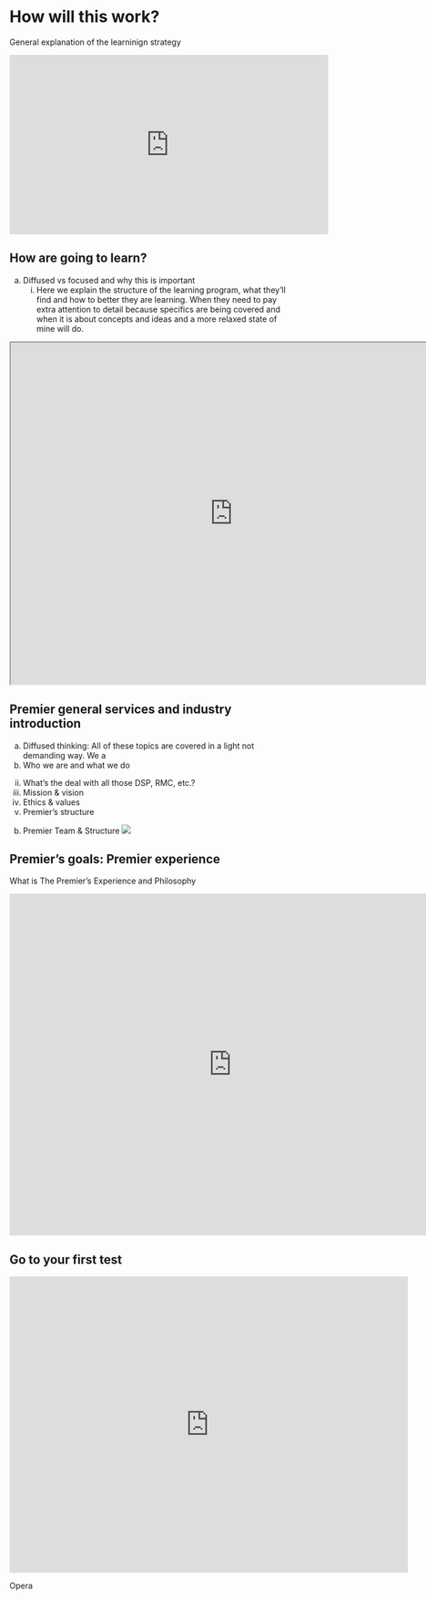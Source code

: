 # How will this work?
General explanation of the learninign strategy

<iframe width="560" height="315" src="https://www.youtube.com/embed/L_jWHffIx5E?rel=0" frameborder="0" allow="autoplay; encrypted-media" allowfullscreen></iframe>

##	How are going to learn?
a.	Diffused vs focused and why this is important
    i.	Here we explain the structure of the learning program, what they’ll find and how to better they are learning.     When they need to pay extra attention to detail because specifics are being covered and when it is about concepts     and ideas and a more relaxed state of mine will do.
    
<iframe src="https://www.google.com/maps/d/u/0/embed?mid=1tlsmmZ67cllYartyovP_KBrTG8cjc3In" width="780" height="600"></iframe>
    
## Premier general services and industry introduction
a.	Diffused thinking: All of these topics are covered in a light not demanding way. We a
  i.	Who we are and what we do
  ii.	What’s the deal with all those DSP, RMC, etc.?
  iii.	Mission & vision
  iv.	Ethics & values
  v.	Premier’s structure
b.	Premier Team & Structure
  ![](images/opsdevs.png)
  
## Premier’s goals: Premier experience
  What is The Premier’s Experience and Philosophy 
  
<iframe src="https://docs.google.com/presentation/d/e/2PACX-1vTeN1HncpGB8acbSsT97THxjpuagWmAeBfY_a8UTc686GKAoPa8XV4ZhwuVRwtOZ1B7mTWRFCHZgEzY/embed?start=false&loop=false&delayms=3000" frameborder="0" width="780" height="600" allowfullscreen="true" mozallowfullscreen="true" webkitallowfullscreen="true"></iframe>

## Go to your first test
<iframe src="https://docs.google.com/forms/d/e/1FAIpQLScz77JMfwnqb9a6x5XDSL0pY2BNUqLMCHznhkR3nrZLYeU63A/viewform?embedded=true" width="700" height="520" frameborder="0" marginheight="0" marginwidth="0">Loading...</iframe>
Opera
